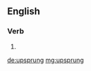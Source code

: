 ==English==

===Verb===
{{head|en|verb form}}

# {{en-past of|upspring}}

[[de:upsprung]]
[[mg:upsprung]]